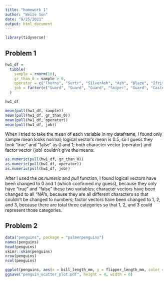 ```yaml
---
title: "homework 1"
author: "Weize Sun"
date: "9/25/2021"
output: html_document
---
```

```r
library(tidyverse)
```

## Problem 1
```r
hw1_df = 
  tibble(
    sample = rnorm(10),
    gr_than_0 = sample > 0,
    operator = c("Thorns", "Surtr", "SilverAsh", "Ash", "Blaze", "Ifrit", "Mountain", "Archetto", "Dusk", "Broca"),
    job = factor(c("Guard", "Guard", "Guard", "Sniper", "Guard", "Caster", "Guard", "Sniper", "Caster", "Guard"))
  )

hw1_df

mean(pull(hw1_df, sample))
mean(pull(hw1_df, gr_than_0))
mean(pull(hw1_df, operator))
mean(pull(hw1_df, job))
```
When I tried to take the mean of each variable in my dataframe, I found only sample mean looks normal; logical vector's mean is 0.5, so I guess they took "true" and "false" as 0 and 1; both character vector (operator) and factor vector (job) couldn't give the means.

```r
as.numeric(pull(hw1_df, gr_than_0))
as.numeric(pull(hw1_df, operator))
as.numeric(pull(hw1_df, job))
```
After I used the *as.numeric* and *pull* function, I found logical vectors have been changed to 0 and 1 (which confirmed my guess), because they only have "true" and "false" these two variables; character vectors have been changed to all "NA"s, because they are all different characters so that couldn't be changed to numbers; factor vectors have been changed to 1, 2, and 3, because there are total three categories so that 1, 2, and 3 could represent those categories.

## Problem 2
```r
data("penguins", package = "palmerpenguins")
names(penguins)
head(penguins)
skimr::skim(penguins)
nrow(penguins)
ncol(penguins)

ggplot(penguins, aes(x = bill_length_mm, y = flipper_length_mm, color = species)) + geom_point()
ggsave("penguin_scatter_plot.pdf", height = 4, width = 6)

```

